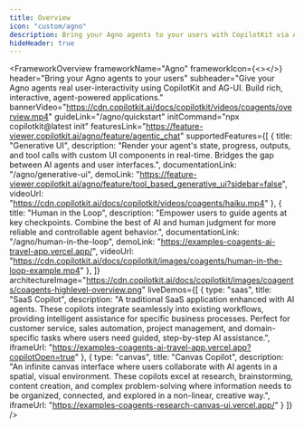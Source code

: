 ```yaml
---
title: Overview
icon: "custom/agno"
description: Bring your Agno agents to your users with CopilotKit via AG-UI.
hideHeader: true
---
```


<FrameworkOverview
  frameworkName="Agno"
  frameworkIcon={<></>}
  header="Bring your Agno agents to your users"
  subheader="Give your Agno agents real user-interactivity using CopilotKit and AG-UI. Build rich, interactive, agent-powered applications."
  bannerVideo="https://cdn.copilotkit.ai/docs/copilotkit/videos/coagents/overview.mp4"
  guideLink="/agno/quickstart"
  initCommand="npx copilotkit@latest init"
  featuresLink="https://feature-viewer.copilotkit.ai/agno/feature/agentic_chat"
  supportedFeatures={[
    {
      title: "Generative UI",
      description: "Render your agent's state, progress, outputs, and tool calls with custom UI components in real-time. Bridges the gap between AI agents and user interfaces.",
      documentationLink: "/agno/generative-ui",
      demoLink: "https://feature-viewer.copilotkit.ai/agno/feature/tool_based_generative_ui?sidebar=false",
      videoUrl: "https://cdn.copilotkit.ai/docs/copilotkit/videos/coagents/haiku.mp4"
    },
    {
      title: "Human in the Loop",
      description: "Empower users to guide agents at key checkpoints. Combine the best of AI and human judgment for more reliable and controllable agent behavior.",
      documentationLink: "/agno/human-in-the-loop",
      demoLink: "https://examples-coagents-ai-travel-app.vercel.app/",
      videoUrl: "https://cdn.copilotkit.ai/docs/copilotkit/images/coagents/human-in-the-loop-example.mp4"
    },
  ]}
  architectureImage="https://cdn.copilotkit.ai/docs/copilotkit/images/coagents/coagents-highlevel-overview.png"
  liveDemos={[
    {
      type: "saas",
      title: "SaaS Copilot",
      description: "A traditional SaaS application enhanced with AI agents. These copilots integrate seamlessly into existing workflows, providing intelligent assistance for specific business processes. Perfect for customer service, sales automation, project management, and domain-specific tasks where users need guided, step-by-step AI assistance.",
      iframeUrl: "https://examples-coagents-ai-travel-app.vercel.app?copilotOpen=true"
    },
    {
      type: "canvas",
      title: "Canvas Copilot",
      description: "An infinite canvas interface where users collaborate with AI agents in a spatial, visual environment. These copilots excel at research, brainstorming, content creation, and complex problem-solving where information needs to be organized, connected, and explored in a non-linear, creative way.",
      iframeUrl: "https://examples-coagents-research-canvas-ui.vercel.app/"
    }
  ]}
/>

